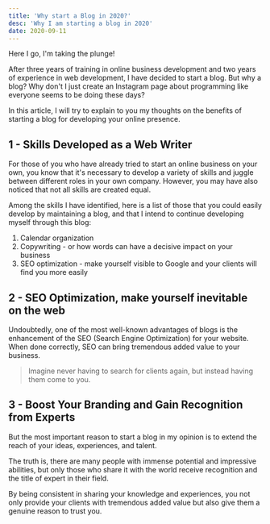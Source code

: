 ```yaml
---
title: 'Why start a Blog in 2020?'
desc: 'Why I am starting a blog in 2020'
date: 2020-09-11
---
```


Here I go, I'm taking the plunge!

After three years of training in online business development and two years of experience in web development, I have decided to start a blog. But why a blog? Why don't I just create an Instagram page about programming like everyone seems to be doing these days?

In this article, I will try to explain to you my thoughts on the benefits of starting a blog for developing your online presence.

## 1 - Skills Developed as a Web Writer

For those of you who have already tried to start an online business on your own, you know that it's necessary to develop a variety of skills and juggle between different roles in your own company. However, you may have also noticed that not all skills are created equal.

Among the skills I have identified, here is a list of those that you could easily develop by maintaining a blog, and that I intend to continue developing myself through this blog:

1. Calendar organization
2. Copywriting - or how words can have a decisive impact on your business
3. SEO optimization - make yourself visible to Google and your clients will find you more easily

## 2 - SEO Optimization, make yourself inevitable on the web

Undoubtedly, one of the most well-known advantages of blogs is the enhancement of the SEO (Search Engine Optimization) for your website. When done correctly, SEO can bring tremendous added value to your business.

> Imagine never having to search for clients again, but instead having them come to you.

## 3 - Boost Your Branding and Gain Recognition from Experts

But the most important reason to start a blog in my opinion is to extend the reach of your ideas, experiences, and talent.

The truth is, there are many people with immense potential and impressive abilities, but only those who share it with the world receive recognition and the title of expert in their field.

By being consistent in sharing your knowledge and experiences, you not only provide your clients with tremendous added value but also give them a genuine reason to trust you.

